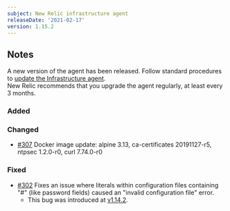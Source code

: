 ```yaml
---
subject: New Relic infrastructure agent
releaseDate: '2021-02-17'
version: 1.15.2
---
```


## Notes

A new version of the agent has been released. Follow standard procedures to [update the Infrastructure agent](https://docs.newrelic.com/docs/infrastructure/install-configure-manage-infrastructure/update-or-uninstall/update-infrastructure-agent).  
New Relic recommends that you upgrade the agent regularly, at least every 3 months.

### Added

### Changed

* [#307](https://github.com/newrelic/infrastructure-agent/pull/307) Docker image update: alpine 3.13, ca-certificates 20191127-r5, ntpsec 1.2.0-r0, curl 7.74.0-r0

### Fixed

* [#302](https://github.com/newrelic/infrastructure-agent/pull/302) Fixes an issue where literals within configuration files containing "#" (like password fields) caused an "invalid configuration file" error.
  * This bug was introduced at [v1.14.2](https://docs.newrelic.com/docs/release-notes/infrastructure-release-notes/infrastructure-agent-release-notes/new-relic-infrastructure-agent-1142).
